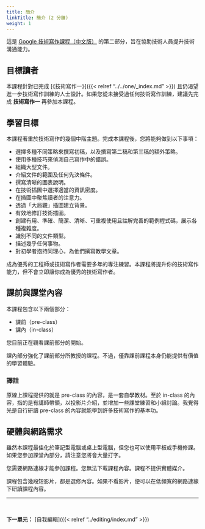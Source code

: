 ---
title: 簡介
linkTitle: 簡介 (2 分鐘)
weight: 1
---

這是 [Google 技術寫作課程（中文版）](../../index.qmd) 的第二部分，旨在協助技術人員提升技術溝通能力。

## 目標讀者

本課程針對已完成 [《技術寫作一》]({{< relref "../../one/_index.md" >}}) 且仍渴望進一步技術寫作訓練的人士設計。如果您從未接受過任何技術寫作訓練，建議先完成 **技術寫作一** 再參加本課程。

## 學習目標

本課程著重於技術寫作的幾個中階主題。完成本課程後，您將能夠做到以下事項：

- 選擇多種不同策略來撰寫初稿，以及撰寫第二稿和第三稿的額外策略。
- 使用多種技巧來偵測自己寫作中的錯誤。
- 組織大型文件。
- 介紹文件的範圍及任何先決條件。
- 撰寫清晰的圖表說明。
- 在技術插圖中選擇適當的資訊密度。
- 在插圖中聚焦讀者的注意力。
- 透過「大局觀」插圖建立背景。
- 有效地修訂技術插圖。
- 創建有用、準確、簡潔、清晰、可重複使用且註解完善的範例程式碼，展示各種複雜度。
- 識別不同的文件類型。
- 描述幾乎任何事物。
- 對初學者抱持同理心，為他們撰寫教學文章。

成為優秀的工程師或技術寫作者需要多年的專注練習。本課程將提升你的技術寫作能力，但不會立即讓你成為優秀的技術寫作者。

## 課前與課堂內容

本課程包含以下兩個部分：

- 課前（pre-class）
- 課內（in-class）

您目前正在觀看課前部分的開始。

課內部分強化了課前部分所教授的課程。不過，僅靠課前課程本身仍能提供有價值的學習體驗。

::: {.callout-note}
### 譯註
原線上課程提供的就是 pre-class 的內容，是一套自學教材。至於 in-class 的內容，指的是有講師帶領，以投影片介紹，並增加一些課堂練習和小組討論。我覺得光是自行研讀 pre-class 的內容就能學到許多技術寫作的基本功。
:::

## 硬體與網路需求

雖然本課程最佳化於筆記型電腦或桌上型電腦，但您也可以使用平板或手機修課。如果您參加課堂內部分，請注意您將會大量打字。

您需要網路連線才能參加課程。您無法下載課程內容。課程不提供實體媒介。

課程包含幾段短影片，都是選修內容。如果不看影片，便可以在低頻寬的網路連線下研讀課程內容。

---

<br />

**下一單元：** [自我編輯]({{< relref "../editing/index.md" >}})
